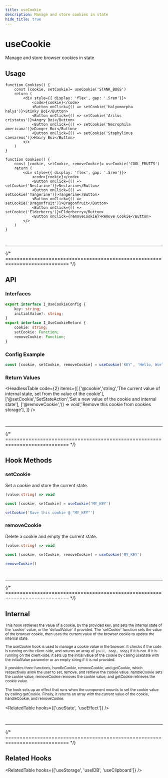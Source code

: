 ```yaml
---
title: useCookie
description: Manage and store cookies in state
hide_title: true
---
```




<MainText>
<h1>useCookie</h1>
Manage and store browser cookies in state
</MainText>

<StatusBadge status={1} />

## Usage

<Tabs>

<TabItem value='sim' label='Simple'>

```tsx live
function Cookies() {
    const [cookie, setCookie]= useCookie('STANK_BUGS')
    return (
        <div style={{ display: 'flex', gap: '.5rem'}}>
            <code>{cookie}</code>
            <Button onClick={() => setCookie('Halyomorpha halys')}>Stinky Boi</Button>
            <Button onClick={() => setCookie('Arilus cristatus')}>Angry Boi</Button>
            <Button onClick={() => setCookie('Necrophila americana')}>Danger Boi</Button>
            <Button onClick={() => setCookie('Staphylinus caesareus')}>Hairy Boi</Button>
        </>
    )
}
```

</TabItem>

<TabItem value='adv' label='Advanced'>

```tsx live
function Cookies() {
    const [cookie, setCookie, removeCookie]= useCookie('COOL_FRUITS')
    return (
        <div style={{ display: 'flex', gap: '.5rem'}}>
            <code>{cookie}</code>
            <Button onClick={() => setCookie('Nectarine')}>Nectarine</Button>
            <Button onClick={() => setCookie('Tangerine')}>Tangerine</Button>
            <Button onClick={() => setCookie('Dragonfruit')}>Dragonfruit</Button>
            <Button onClick={() => setCookie('Elderberry')}>Elderberry</Button>
            <Button onClick={removeCookie}>Remove Cookie</Button>
        </>
    )
}
```

</TabItem>
</Tabs>









<br />
<hr />
{/* ============================================================================ */}


## API 


### Interfaces
```ts
export interface I_UseCookieConfig {
    key: string;
    initialValue?: string;
}
export interface I_UseCookieReturn {
    cookie: string;
    setCookie: Function;
    removeCookie: Function;
}
```


### Config Example

```ts
const [cookie, setCookie, removeCookie] = useCookie('KEY', 'Hello, World!')
```


### Return Values

<HeadlessTable code={2} items={[
    ['@cookie','string','The current value of internal state, set from the value of the cookie'],
    ['@setCookie','SetStateAction','Set a new value of the cookie and internal state'],
    ['@removeCookie','() => void','Remove this cookie from cookies storage'],
]} />







<br />
<hr />
{/* ============================================================================ */}



## Hook Methods


<Card>

### setCookie
Set a cookie and store the current state.

```ts
(value:string) => void 
```
```ts
const [cookie, setCookie] = useCookie('MY_KEY')

setCookie('Save this cookie @ "MY_KEY"')
```

</Card>
<Card>

### removeCookie
Delete a cookie and empty the current state.

```ts
(value:string) => void 
```
```ts
const [cookie, setCookie, removeCookie] = useCookie('MY_KEY')

removeCookie()
```

</Card>






<br />
<hr />
{/* ============================================================================ */}



## Internal

<StatusBadge status={1} />

<small>
This hook retrieves the value of a cookie, by the provided key, and sets the internal state of the 
`cookie` value, or the `defaultValue` if provided. The `setCookie` function sets the value of the
browser cookie, then uses the current value of the browser cookie to update the internal state.

The useCookie hook is used to manage a cookie value in the browser. It checks if the code is running 
on the client-side, and returns an array of `[null, noop, noop]` if it is not. If it is running on 
the client-side, it sets up the initial value of the cookie by calling useState with the 
initialValue parameter or an empty string if it is not provided.

It provides three functions, handleCookie, removeCookie, and getCookie, which respectively allow the 
user to set, remove, and retrieve the cookie value. handleCookie sets the cookie value, removeCookie 
removes the cookie value, and getCookie retrieves the cookie value.

The hook sets up an effect that runs when the component mounts to set the cookie value by calling 
getCookie. Finally, it returns an array with the current value of the cookie, handleCookie, and 
removeCookie.
</small>

<RelatedTable hooks={['useState', 'useEffect']} />

<br />
<hr />
{/* ============================================================================ */}


## Related Hooks


<RelatedTable hooks={['useStorage', 'useIDB', 'useClipboard']} />